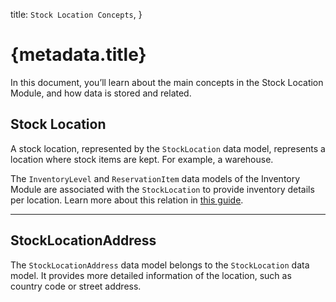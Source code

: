   title: `Stock Location Concepts`,
}

# {metadata.title}

In this document, you’ll learn about the main concepts in the Stock Location Module, and how data is stored and related.

## Stock Location

A stock location, represented by the `StockLocation` data model, represents a location where stock items are kept. For example, a warehouse.

The `InventoryLevel` and `ReservationItem` data models of the Inventory Module are associated with the `StockLocation` to provide inventory details per location. Learn more about this relation in [this guide](../relations-to-other-modules/page.mdx).

---

## StockLocationAddress

The `StockLocationAddress` data model belongs to the `StockLocation` data model. It provides more detailed information of the location, such as country code or street address.
